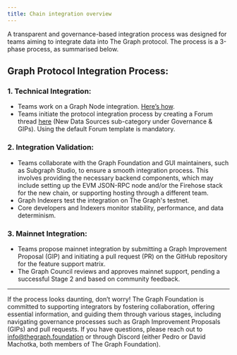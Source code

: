 ```yaml
---
title: Chain integration overview
---
```


A transparent and governance-based integration process was designed for teams aiming to integrate data into The Graph protocol. The process is a 3-phase process, as summarised below.

## Graph Protocol Integration Process:

### 1. Technical Integration:

- Teams work on a Graph Node integration. [Here’s how](https://thegraph.com/docs/en/new-chain-integration/).
- Teams initiate the protocol integration process by creating a Forum thread [here](https://forum.thegraph.com/c/governance-gips/new-chain-support/71) (New Data Sources sub-category under Governance & GIPs). Using the default Forum template is mandatory.

### 2. Integration Validation:

- Teams collaborate with the Graph Foundation and GUI maintainers, such as Subgraph Studio, to ensure a smooth integration process. This involves providing the necessary backend components, which may include setting up the EVM JSON-RPC node and/or the Firehose stack for the new chain, or supporting hosting through a different team.
- Graph Indexers test the integration on The Graph's testnet.
- Core developers and Indexers monitor stability, performance, and data determinism.

### 3. Mainnet Integration:

- Teams propose mainnet integration by submitting a Graph Improvement Proposal (GIP) and initiating a pull request (PR) on the GitHub repository for the feature support matrix.
- The Graph Council reviews and approves mainnet support, pending a successful Stage 2 and based on community feedback.

---

If the process looks daunting, don’t worry! The Graph Foundation is committed to supporting integrators by fostering collaboration, offering essential information, and guiding them through various stages, including navigating governance processes such as Graph Improvement Proposals (GIPs) and pull requests. If you have questions, please reach out to [info@thegraph.foundation](mailto:info@thegraph.foundation) or through Discord (either Pedro or David Machotka, both members of The Graph Foundation).
